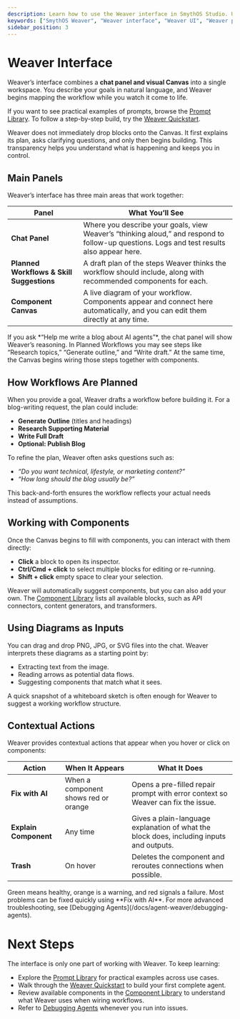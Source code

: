 ```yaml
---
description: Learn how to use the Weaver interface in SmythOS Studio. Understand the chat panel, workflow planning, Canvas, and contextual actions with practical tips and examples.
keywords: ["SmythOS Weaver", "Weaver interface", "Weaver UI", "Weaver panels", "Weaver Canvas", "chat-first builder", "no code workflow builder", "AI workflow builder", "Weaver Debugging", "SmythOS Studio"]
sidebar_position: 3
---
```


# Weaver Interface

Weaver’s interface combines a **chat panel and visual Canvas** into a single workspace. You describe your goals in natural language, and Weaver begins mapping the workflow while you watch it come to life.  

If you want to see practical examples of prompts, browse the [Prompt Library](/docs/agent-weaver/prompt-library). To follow a step-by-step build, try the [Weaver Quickstart](/docs/agent-weaver/quickstart).  

<InfoCallout title="How Weaver Guides You">
Weaver does not immediately drop blocks onto the Canvas. It first explains its plan, asks clarifying questions, and only then begins building. This transparency helps you understand what is happening and keeps you in control.
</InfoCallout>

<Spacer size="md" />

## Main Panels

Weaver’s interface has three main areas that work together:  

| Panel | What You’ll See |
|-------|-----------------|
| **Chat Panel** | Where you describe your goals, view Weaver’s “thinking aloud,” and respond to follow-up questions. Logs and test results also appear here. |
| **Planned Workflows & Skill Suggestions** | A draft plan of the steps Weaver thinks the workflow should include, along with recommended components for each. |
| **Component Canvas** | A live diagram of your workflow. Components appear and connect here automatically, and you can edit them directly at any time. |

<TipCallout title="Example Flow">
If you ask *“Help me write a blog about AI agents”*, the chat panel will show Weaver’s reasoning. In Planned Workflows you may see steps like “Research topics,” “Generate outline,” and “Write draft.” At the same time, the Canvas begins wiring those steps together with components.
</TipCallout>

<Spacer size="md" />

## How Workflows Are Planned

When you provide a goal, Weaver drafts a workflow before building it. For a blog-writing request, the plan could include:  

- **Generate Outline** (titles and headings)  
- **Research Supporting Material**  
- **Write Full Draft**  
- **Optional: Publish Blog**  

To refine the plan, Weaver often asks questions such as:  
- *“Do you want technical, lifestyle, or marketing content?”*  
- *“How long should the blog usually be?”*  

This back-and-forth ensures the workflow reflects your actual needs instead of assumptions.

<Spacer size="md" />

## Working with Components

Once the Canvas begins to fill with components, you can interact with them directly:  

- **Click** a block to open its inspector.  
- **Ctrl/Cmd + click** to select multiple blocks for editing or re-running.  
- **Shift + click** empty space to clear your selection.  

Weaver will automatically suggest components, but you can also add your own. The [Component Library](/docs/agent-studio/components) lists all available blocks, such as API connectors, content generators, and transformers.

<Spacer size="md" />

## Using Diagrams as Inputs

You can drag and drop PNG, JPG, or SVG files into the chat. Weaver interprets these diagrams as a starting point by:  

- Extracting text from the image.  
- Reading arrows as potential data flows.  
- Suggesting components that match what it sees.  

<TipCallout title="From Whiteboard to Canvas">
A quick snapshot of a whiteboard sketch is often enough for Weaver to suggest a working workflow structure.
</TipCallout>

<Spacer size="md" />

## Contextual Actions

Weaver provides contextual actions that appear when you hover or click on components:  

| Action | When It Appears | What It Does |
|--------|-----------------|--------------|
| **Fix with AI** | When a component shows red or orange | Opens a pre-filled repair prompt with error context so Weaver can fix the issue. |
| **Explain Component** | Any time | Gives a plain-language explanation of what the block does, including inputs and outputs. |
| **Trash** | On hover | Deletes the component and reroutes connections when possible. |

<TipCallout title="Watch Component Colours">
Green means healthy, orange is a warning, and red signals a failure. Most problems can be fixed quickly using **Fix with AI**. For more advanced troubleshooting, see [Debugging Agents](/docs/agent-weaver/debugging-agents).
</TipCallout>

<Spacer size="md" />

# Next Steps

The interface is only one part of working with Weaver. To keep learning:  

- Explore the [Prompt Library](/docs/agent-weaver/prompt-library) for practical examples across use cases.  
- Walk through the [Weaver Quickstart](/docs/agent-weaver/quickstart) to build your first complete agent.  
- Review available components in the [Component Library](/docs/agent-studio/components) to understand what Weaver uses when wiring workflows.  
- Refer to [Debugging Agents](/docs/agent-weaver/debugging-agents) whenever you run into issues.  
